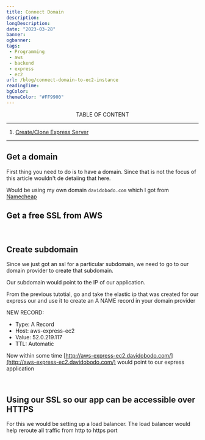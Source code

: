 ```yaml
---
title: Connect Domain
description:
longDescription:
date: "2023-03-28"
banner:
ogbanner:
tags:
 - Programming
 - aws
 - backend
 - express
 - ec2
url: /blog/connect-domain-to-ec2-instance
readingTime:
bgColor:
themeColor: "#FF9900"
---
```


<Center>TABLE OF CONTENT</Center>

---

1. [Create/Clone Express Server](#createclone-express-server)

---

## Get a domain

First thing you need to do is to have a domain. Since that is not the focus of this article wouldn't de detaiing that here.

Would be using my own domain `davidobodo.com` which I got from [Namecheap]()

## Get a free SSL from AWS

<img src="/images/posts/domain-to-ec2/01_free-ssl/1.png" alt="" />
<img src="/images/posts/domain-to-ec2/01_free-ssl/2.png" alt="" />
<img src="/images/posts/domain-to-ec2/01_free-ssl/3.png" alt="" />
<img src="/images/posts/domain-to-ec2/01_free-ssl/4.png" alt="" />
<img src="/images/posts/domain-to-ec2/01_free-ssl/5.png" alt="" />
<img src="/images/posts/domain-to-ec2/01_free-ssl/6.png" alt="" />
<img src="/images/posts/domain-to-ec2/01_free-ssl/7.png" alt="" />

## Create subdomain

Since we just got an ssl for a particular subdomain, we need to go to our domain provider to create that subdomain.

Our subdomain would point to the IP of our application.

From the previous tutotial, go and take the elastic ip that was created for our express our and use it to create an A NAME record in your domain provider

NEW RECORD:

- Type: A Record
- Host: aws-express-ec2
- Value: 52.0.219.117
- TTL: Automatic

Now within some time [http://aws-express-ec2.davidobodo.com/](http://aws-express-ec2.davidobodo.com/) would point to our express application

<img src="/images/posts/domain-to-ec2/02_connect-subdomain/1.png" alt="" />
<img src="/images/posts/domain-to-ec2/02_connect-subdomain/2.png" alt="" />

## Using our SSL so our app can be accessible over HTTPS

For this we would be setting up a load balancer. The load balancer would help reroute all traffic from http to https port

<img src="/images/posts/domain-to-ec2/03_enable-ssl/1.png" alt="" />
<img src="/images/posts/domain-to-ec2/03_enable-ssl/2.png" alt="" />
<img src="/images/posts/domain-to-ec2/03_enable-ssl/3.png" alt="" />
<img src="/images/posts/domain-to-ec2/03_enable-ssl/4.png" alt="" />
<img src="/images/posts/domain-to-ec2/03_enable-ssl/5.png" alt="" />
<img src="/images/posts/domain-to-ec2/03_enable-ssl/6.png" alt="" />
<img src="/images/posts/domain-to-ec2/03_enable-ssl/7.png" alt="" />
<img src="/images/posts/domain-to-ec2/03_enable-ssl/8.png" alt="" />
<img src="/images/posts/domain-to-ec2/03_enable-ssl/9.png" alt="" />
<img src="/images/posts/domain-to-ec2/03_enable-ssl/10.png" alt="" />
<img src="/images/posts/domain-to-ec2/03_enable-ssl/11.png" alt="" />
<img src="/images/posts/domain-to-ec2/03_enable-ssl/12.png" alt="" />
<img src="/images/posts/domain-to-ec2/03_enable-ssl/13.png" alt="" />
<img src="/images/posts/domain-to-ec2/03_enable-ssl/14.png" alt="" />
<img src="/images/posts/domain-to-ec2/03_enable-ssl/15.png" alt="" />
<img src="/images/posts/domain-to-ec2/03_enable-ssl/16.png" alt="" />
<img src="/images/posts/domain-to-ec2/03_enable-ssl/17.png" alt="" />
<img src="/images/posts/domain-to-ec2/03_enable-ssl/18.png" alt="" />
<img src="/images/posts/domain-to-ec2/03_enable-ssl/19.png" alt="" />
<img src="/images/posts/domain-to-ec2/03_enable-ssl/20.png" alt="" />
<img src="/images/posts/domain-to-ec2/03_enable-ssl/21.png" alt="" />
<img src="/images/posts/domain-to-ec2/03_enable-ssl/22.png" alt="" />
<img src="/images/posts/domain-to-ec2/03_enable-ssl/23.png" alt="" />
